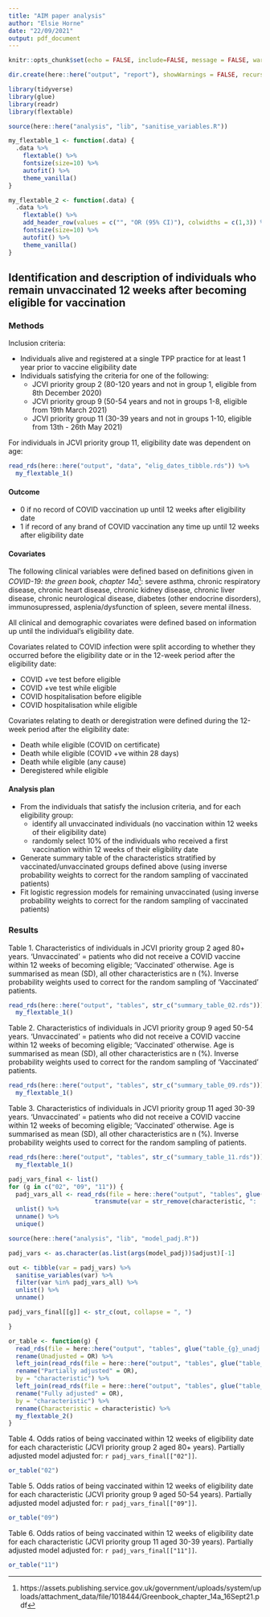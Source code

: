 ```yaml
---
title: "AIM paper analysis"
author: "Elsie Horne"
date: "22/09/2021"
output: pdf_document
---
```


```r
knitr::opts_chunk$set(echo = FALSE, include=FALSE, message = FALSE, warning = FALSE)
```

```r
dir.create(here::here("output", "report"), showWarnings = FALSE, recursive=TRUE)
```

```r
library(tidyverse)
library(glue)
library(readr)
library(flextable)
```

```r
source(here::here("analysis", "lib", "sanitise_variables.R"))
```

```r
my_flextable_1 <- function(.data) {
  .data %>%
    flextable() %>%
    fontsize(size=10) %>%
    autofit() %>%
    theme_vanilla()
}

my_flextable_2 <- function(.data) {
  .data %>%
    flextable() %>%
    add_header_row(values = c("", "OR (95% CI)"), colwidths = c(1,3)) %>%
    fontsize(size=10) %>%
    autofit() %>%
    theme_vanilla()
}
```


## Identification and description of individuals who remain unvaccinated 12 weeks after becoming eligible for vaccination 

### Methods

Inclusion criteria:

- Individuals alive and registered at a single TPP practice for at least 1 year prior to vaccine eligibility date
- Individuals satisfying the criteria for one of the following:
    - JCVI priority group 2 (80-120 years and not in group 1, eligible from 8th December 2020)
    - JCVI priority group 9 (50-54 years and not in groups 1-8, eligible from 19th March 2021)
    - JCVI priority group 11 (30-39 years and not in groups 1-10, eligible from 13th - 26th May 2021)

For individuals in JCVI priority group 11, eligibility date was dependent on age:
```r
read_rds(here::here("output", "data", "elig_dates_tibble.rds")) %>%
  my_flextable_1()
```

#### Outcome

- 0 if no record of COVID vaccination up until 12 weeks after eligibility date
- 1 if record of any brand of COVID vaccination any time up until 12 weeks after eligibility date

#### Covariates

The following clinical variables were defined based on definitions given in _COVID-19: the green book, chapter 14a_^[https://assets.publishing.service.gov.uk/government/uploads/system/uploads/attachment_data/file/1018444/Greenbook_chapter_14a_16Sept21.pdf]: severe asthma, chronic respiratory disease, chronic heart disease, chronic kidney disease, chronic liver disease, chronic neurological disease, diabetes (other endocrine disorders), immunosupressed, asplenia/dysfunction of spleen, severe mental illness.

All clinical and demographic covariates were defined based on information up until the individual's eligibility date.

Covariates related to COVID infection were split according to whether they occurred before the eligibility date or in the 12-week period after the eligibility date:

- COVID +ve test before eligible
- COVID +ve test while eligible
- COVID hospitalisation before eligible
- COVID hospitalisation while eligible

Covariates relating to death or deregistration were defined during the 12-week period after the eligibility date:

- Death while eligible (COVID on certificate)
- Death while eligible (COVID +ve within 28 days)
- Death while eligible (any cause)
- Deregistered while eligible

#### Analysis plan

- From the individuals that satisfy the inclusion criteria, and for each eligibility group:
    - identify all unvaccinated individuals (no vaccination within 12 weeks of their eligibility date) 
    - randomly select 10% of the individuals who received a first vaccination within 12 weeks of their eligibility date
- Generate summary table of the characteristics stratified by vaccinated/unvaccinated groups defined above (using inverse probability weights to correct for the random sampling of vaccinated patients)
- Fit logistic regression models for remaining unvaccinated (using inverse probability weights to correct for the random sampling of vaccinated patients) 

### Results

Table 1. Characteristics of individuals in JCVI priority group 2 aged 80+ years. 'Unvaccinated' = patients who did not receive a COVID vaccine within 12 weeks of becoming eligible; 'Vaccinated' otherwise. Age is summarised as mean (SD), all other characteristics are n (%). Inverse probability weights used to correct for the random sampling of 'Vaccinated' patients.
```r
read_rds(here::here("output", "tables", str_c("summary_table_02.rds"))) %>%
  my_flextable_1()
```
<!-- \pagebreak -->
Table 2. Characteristics of individuals in JCVI priority group 9 aged 50-54 years. 'Unvaccinated' = patients who did not receive a COVID vaccine within 12 weeks of becoming eligible; 'Vaccinated' otherwise. Age is summarised as mean (SD), all other characteristics are n (%). Inverse probability weights used to correct for the random sampling of 'Vaccinated' patients.
```r
read_rds(here::here("output", "tables", str_c("summary_table_09.rds"))) %>%
  my_flextable_1()
```
<!-- \pagebreak -->
Table 3. Characteristics of individuals in JCVI priority group 11 aged 30-39 years. 'Unvaccinated' = patients who did not receive a COVID vaccine within 12 weeks of becoming eligible; 'Vaccinated' otherwise. Age is summarised as mean (SD), all other characteristics are n (%). Inverse probability weights used to correct for the random sampling of patients.
```r
read_rds(here::here("output", "tables", str_c("summary_table_11.rds"))) %>%
  my_flextable_1()
```

```r
padj_vars_final <- list()
for (g in c("02", "09", "11")) {
  padj_vars_all <- read_rds(file = here::here("output", "tables", glue("table_{g}_padj.rds"))) %>%
                        transmute(var = str_remove(characteristic, ": .+")) %>% 
  unlist() %>% 
  unname() %>% 
  unique()

source(here::here("analysis", "lib", "model_padj.R"))

padj_vars <- as.character(as.list(args(model_padj))$adjust)[-1]

out <- tibble(var = padj_vars) %>% 
  sanitise_variables(var) %>%
  filter(var %in% padj_vars_all) %>%
  unlist() %>% 
  unname()

padj_vars_final[[g]] <- str_c(out, collapse = ", ")

}
```


```r
or_table <- function(g) {
  read_rds(file = here::here("output", "tables", glue("table_{g}_unadj.rds"))) %>%
  rename(Unadjusted = OR) %>%
  left_join(read_rds(file = here::here("output", "tables", glue("table_{g}_padj.rds"))) %>%
  rename("Partially adjusted" = OR),
  by = "characteristic") %>%
  left_join(read_rds(file = here::here("output", "tables", glue("table_{g}_fadj.rds"))) %>%
  rename("Fully adjusted" = OR),
  by = "characteristic") %>%
  rename(Characteristic = characteristic) %>%
  my_flextable_2()
}
```


\pagebreak
Table 4. Odds ratios of being vaccinated within 12 weeks of eligibility date for each characteristic (JCVI priority group 2 aged 80+ years). Partially adjusted model adjusted for: `r padj_vars_final[["02"]]`.
```r
or_table("02")
```

Table 5. Odds ratios of being vaccinated within 12 weeks of eligibility date for each characteristic (JCVI priority group 9 aged 50-54 years). Partially adjusted model adjusted for: `r padj_vars_final[["09"]]`.
```r
or_table("09")
```

Table 6. Odds ratios of being vaccinated within 12 weeks of eligibility date for each characteristic (JCVI priority group 11 aged 30-39 years). Partially adjusted model adjusted for: `r padj_vars_final[["11"]]`.
```r
or_table("11")
```
